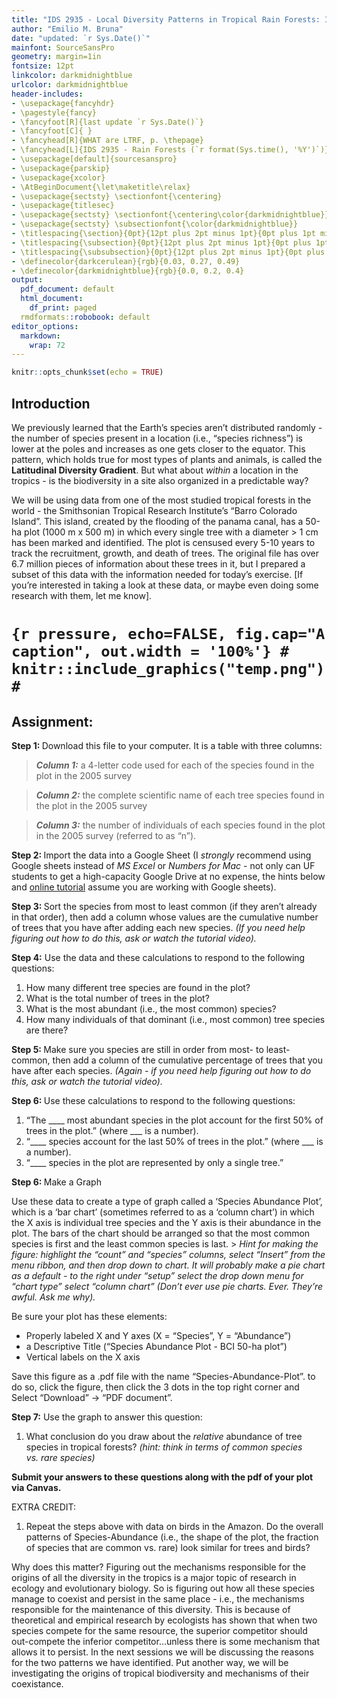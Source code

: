 ```yaml
---
title: "IDS 2935 - Local Diversity Patterns in Tropical Rain Forests: In-class Activity"
author: "Emilio M. Bruna"
date: "updated: `r Sys.Date()`"
mainfont: SourceSansPro
geometry: margin=1in
fontsize: 12pt
linkcolor: darkmidnightblue
urlcolor: darkmidnightblue
header-includes:
- \usepackage{fancyhdr}
- \pagestyle{fancy}
- \fancyfoot[R]{last update `r Sys.Date()`}
- \fancyfoot[C]{ }
- \fancyhead[R]{WHAT are LTRF, p. \thepage}
- \fancyhead[L]{IDS 2935 - Rain Forests (`r format(Sys.time(), '%Y')`)}
- \usepackage[default]{sourcesanspro}
- \usepackage{parskip}
- \usepackage{xcolor}
- \AtBeginDocument{\let\maketitle\relax}
- \usepackage{sectsty} \sectionfont{\centering}
- \usepackage{titlesec}
- \usepackage{sectsty} \sectionfont{\centering\color{darkmidnightblue}}
- \usepackage{sectsty} \subsectionfont{\color{darkmidnightblue}}
- \titlespacing{\section}{0pt}{12pt plus 2pt minus 1pt}{0pt plus 1pt minus 1pt}
- \titlespacing{\subsection}{0pt}{12pt plus 2pt minus 1pt}{0pt plus 1pt minus 1pt}
- \titlespacing{\subsubsection}{0pt}{12pt plus 2pt minus 1pt}{0pt plus 1pt minus 1pt}
- \definecolor{darkcerulean}{rgb}{0.03, 0.27, 0.49}
- \definecolor{darkmidnightblue}{rgb}{0.0, 0.2, 0.4}
output:
  pdf_document: default
  html_document:
    df_print: paged
  rmdformats::robobook: default
editor_options: 
  markdown: 
    wrap: 72
---
```






```r
knitr::opts_chunk$set(echo = TRUE)
```


<!-- \vspace{0.3cm} -->

<!-- 1. Compare trees on BCI and Harvard Forest  -->
<!-- 2. Compare birds in France and Central Brazil -->


## Introduction

We previously learned that the Earth's species aren't distributed randomly - the number of species present in a location (i.e., "species richness") is lower at the poles and increases as one gets closer to the equator. This pattern, which holds true for most types of plants and animals, is called the **Latitudinal Diversity Gradient**. But what about _within_ a location in the tropics - is the biodiversity in a site also organized in a predictable way?

We will be using data from one of the most studied tropical forests in the world - the Smithsonian Tropical Research Institute's "Barro Colorado Island". This island, created by the flooding of the panama canal, has a 50-ha plot (1000 m x 500 m) in which every single tree with a diameter > 1 cm has been marked and identified. The plot is censused every 5-10 years to track the recruitment, growth, and death of trees. The original file has over 6.7 million pieces of information about these trees in it, but I prepared a subset of this data with the information needed for today's exercise. [If you're interested in taking a look at these data, or maybe even doing some research with them, let me know]. 

# ```{r pressure, echo=FALSE, fig.cap="A caption", out.width = '100%'}
# knitr::include_graphics("temp.png")
# ```


## Assignment: 

**Step 1: **Download this file to your computer. It is a table with three columns: 

> **_Column 1:_** a 4-letter code used for each of the species found in the plot in the 2005 survey

> **_Column 2:_** the complete scientific name of each tree species found in the plot in the 2005 survey 

> **_Column 3:_** the number of individuals of each species found in the plot in the 2005 survey (referred to as "n").

**Step 2: **Import the data into a Google Sheet (I _strongly_ recommend using Google sheets instead of _MS Excel_ or _Numbers for Mac_ - not only can UF students to get a high-capacity Google Drive at no expense, the hints below and [online tutorial](https://youtu.be/gNo8QpXpIcI?si=1Px7VqafnzkqnYTU) assume you are working with Google sheets).

**Step 3: **Sort the species from most to least common (if they aren't already in that order), then add a column whose values are the cumulative number of trees that you have after adding each new species. _(If you need help figuring out how to do this, ask or watch the tutorial video)._

**Step 4:** Use the data and these calculations to respond to the following questions:

1. How many different tree species are found in the plot?
1. What is the total number of trees in the plot?
1. What is the most abundant (i.e., the most common) species? 
1. How many individuals of that dominant (i.e., most common) tree species are there?

**Step 5: **Make sure you species are still in order from most- to least-common, then add a column of the cumulative percentage of trees that you have after each species. _(Again - if you need help figuring out how to do this, ask or watch the tutorial video)._ 

**Step 6: **Use these calculations to respond to the following questions:

1. "The ____ most abundant species in the plot account for the first 50% of trees in the plot." (where ___ is a number). 
2. "____ species account for the last 50% of trees in the plot." (where ___ is a number). 
3. "____ species in the plot are represented by only a single tree."

**Step 6: **Make a Graph

Use these data to create a type of graph called a 'Species Abundance Plot', which is a 'bar chart' (sometimes referred to as a 'column chart') in which the X axis is individual tree species and the Y axis is their abundance in the plot. The bars of the chart should be arranged so that the most common species is first and the least common species is last. 
> _Hint for making the figure: highlight the "count" and "species" columns, select "Insert" from the menu ribbon, and then drop down to chart. It will probably make a pie chart as a default - to the right under "setup" select the drop down menu for "chart type" select "column chart" (Don't ever use pie charts. Ever. They're awful. Ask me why)._

Be sure your plot has these elements:

- Properly labeled X and Y axes (X = "Species", Y = "Abundance")
- a Descriptive Title ("Species Abundance Plot - BCI 50-ha plot")
- Vertical labels on the X axis

Save this figure as a .pdf file with the name  "Species-Abundance-Plot". to do so, click the figure, then click the 3 dots in the top right corner and Select "Download" -> "PDF document".

**Step 7:** Use the graph to answer this question:

1. What conclusion do you draw about the _relative_ abundance of tree species in tropical forests? _(hint: think in terms of common species vs. rare species)_


**Submit your answers to these questions along with the pdf of your plot via Canvas. **


EXTRA CREDIT: 

1. Repeat the steps above with data on birds in the Amazon. Do the overall patterns of Species-Abundance (i.e., the shape of the plot, the fraction of species that are common vs. rare) look similar for trees and birds? 


Why does this matter? Figuring out the mechanisms responsible for the origins of all the diversity in the tropics is a major topic of research in ecology and evolutionary biology. So is figuring out how all these species manage to coexist and persist in the same place - i.e., the mechanisms responsible for the maintenance of this diversity. This is because of theoretical and empirical research by ecologists has shown that when two species compete for the same resource, the superior competitor should out-compete the inferior competitor…unless there is some mechanism that allows it to persist. In the next sessions we will be discussing the reasons for the two patterns we have identified. Put another way, we will be investigating the origins of tropical biodiversity and mechanisms of their coexistance.






